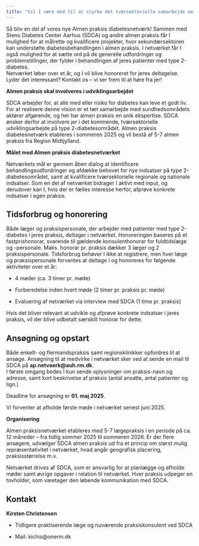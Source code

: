 ```yaml
---
title: "Vil I være med til at styrke det tværsektorielle samarbejde om behandlingen af type 2-diabetes?"
---
```


Så bliv en del af vores nye Almen praksis diabetesnetværk! Sammen med Steno Diabetes Center Aarhus (SDCA) og andre almen praksis får I mulighed for at målrette og kvalificere projekter, hvor sekundærsektoren kan understøtte diabetesbehandlingen i almen praksis. I netværket får I også mulighed for at sætte ord på de generelle udfordringer og problemstillinger, der fylder i behandlingen af jeres patienter med type 2-diabetes.    
Netværket løber over et år, og I vil blive honoreret for jeres deltagelse.  
Lyder det interessant? Kontakt os – vi ser frem til at høre fra jer! 

**Almen praksis skal involveres i udviklingsarbejdet**

SDCA arbejder for, at alle med eller risiko for diabetes kan leve et godt liv. For at realisere denne vision er et tæt samarbejde med sundhedsområdets aktører afgørende, og her har almen praksis en unik ekspertise. SDCA ønsker derfor at involvere jer i det kommende, tværsektorielle udviklingsarbejde på type 2-diabetesområdet. Almen praksis diabetesnetværk etableres i sommeren 2025 og vil bestå af 5-7 almen praksis fra Region Midtjylland. 

**Målet med Almen praksis diabetesnetværket**

Netværkets mål er gennem åben dialog at identificere behandlingsudfordringer og afdække behovet for nye indsatser på type 2-diabetesområdet, samt at kvalificere tværsektorielle regionale og nationale indsatser. Som en del af netværket bidrager I aktivt med input, og derudover kan I, hvis der er fælles interesse herfor, afprøve konkrete indsatser i egen praksis.   

## Tidsforbrug og honorering

Både læger og praksispersonale, der arbejder med patienter med type 2-diabetes i jeres praksis, deltager i netværket. 
Honoreringen baseres på et fastprishonorar, svarende til gældende konsulenthonorar for fuldtidslæge og -personale. Maks. honorar pr. praksis dækker 3 læger og 2 praksispersonale. 
Tidsforbrug behøver I ikke at registrere, men hver læge og praksispersonale forventes at deltage i og honoreres for følgende aktiviteter over et år: 

- 4 møder (ca. 3 timer pr. møde)

- Forberedelse inden hvert møde (2 timer pr. praksis pr. møde)

- Evaluering af netværket via interview med SDCA (1 time pr. praksis)

Hvis det bliver relevant at udvikle og afprøve konkrete indsatser i jeres praksis, vil der blive udbetalt særskilt honorar for dette. 

## Ansøgning og opstart

Både enkelt- og flermandspraksis samt regionsklinikker opfordres til at ansøge. Ansøgning til at medvirke i netværket sker ved at sende en mail til SDCA på **ap.netvaerk@auh.rm.dk**.  
I første omgang bedes I kun sende oplysninger om praksis-navn og adresse, samt kort beskrivelse af praksis (antal ansatte, antal patienter og lign.) 

Deadline for ansøgning er **01. maj 2025**.  

Vi forventer at afholde første møde i netværket senest juni 2025. 

**Organisering** 

Almen praksisnetværket etableres med 5-7 lægepraksis i en periode på ca. 12 måneder – fra tidlig sommer 2025 til sommeren 2026. Er der flere ansøgere, udvælger SDCA almen praksis ud fra et princip om størst mulig repræsentativitet i netværket, hvad angår geografisk placering, praksisstørrelse m.v. 

Netværket drives af SDCA, som er ansvarlig for at planlægge og afholde møder samt øvrige opgaver i relation til netværket. Hver praksis udpeger en tovholder, som varetager den løbende kommunikation med SDCA.   

## Kontakt 

**Kirsten Christensen** 

::: {layout-ncol=2}

- Tidligere praktiserende læge og nuværende praksiskonsulent ved SDCA 

- Mail: kichis@onerm.dk

:::
